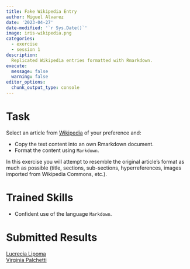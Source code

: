```yaml
---
title: Fake Wikipedia Entry
author: Miguel Alvarez
date: '2023-04-27'
date-modified: '`r Sys.Date()`'
image: iris-wikipedia.png
categories:
  - exercise
  - session 1
description:
  Replicated Wikipedia entries formatted with Rmarkdown.
execute: 
  message: false
  warning: false
editor_options: 
  chunk_output_type: console
---
```


# Task

Select an article from [Wikipedia](https://en.wikipedia.org/) of your
preference and:

- Copy the text content into an own Rmarkdown document.
- Format the content using `Markdown`.

In this exercise you will attempt to resemble the original article's format as
much as possible (title, sections, sub-sections,   hyperreferences, images
imported from Wikipedia Commons, etc.).


# Trained Skills

- Confident use of the language `Markdown`.


# Submitted Results

[Lucrecia Lipoma](lucrecia-lipoma.html)\
[Virginia Palchetti](virginia-palchetti.html)
